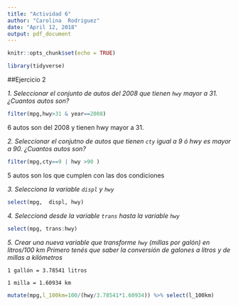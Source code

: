 ```yaml
---
title: "Actividad 6"
author: "Carolina  Rodriguez"
date: "April 12, 2018"
output: pdf_document
---
```


```r
knitr::opts_chunk$set(echo = TRUE)
```

```r
library(tidyverse)
```

##Ejercicio 2


_1. Seleccionar el conjunto de autos del 2008 que tienen `hwy` mayor a 31. ¿Cuantos autos son?_

```r

filter(mpg,hwy>31 & year==2008)

```



6 autos son del 2008 y tienen hwy mayor a 31.


_2. Seleccionar el conjutno de autos que tienen `cty` igual a 9 ó hwy es mayor a 90. ¿Cuantos autos son?_ 

```r
filter(mpg,cty==9 | hwy >90 )
```
5 autos son los que cumplen con las dos condiciones


_3. Selecciona la variable `displ` y `hwy`_

```r
select(mpg,  displ, hwy)
```



_4. Seleccioná desde la variable `trans` hasta la variable `hwy`_

```r
select(mpg, trans:hwy)
```



_5. Crear una nueva variable que transforme  `hwy` (millas por galón) en litros/100 km Primero tenés que saber la conversión de galones a litros y de millas a kilómetros_

`1 gallón = 3.78541 litros`

`1 milla = 1.60934 km `

```r
mutate(mpg,l_100km=100/(hwy/3.78541*1.60934)) %>% select(l_100km)

```

